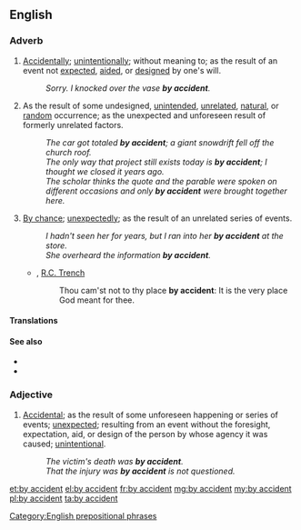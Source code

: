 ==English==

===Adverb===
{{en-adv|head=[[by]] [[accident]]}}

# [[accidentally|Accidentally]]; [[unintentionally]]; without meaning to; as the result of an event not [[expect]]ed, [[aid]]ed, or [[designed]] by one's will.
#: ''Sorry. I knocked over the vase '''by accident'''.''
# As the result of some undesigned, [[unintended]], [[unrelated]], [[natural]], or [[random]] occurrence; as the unexpected and unforeseen result of formerly unrelated factors.
#: ''The car got totaled '''by accident'''; a giant snowdrift fell off the church roof.''
#: ''The only way that project still exists today is '''by accident'''; I thought we closed it years ago.''
#: ''The scholar thinks the quote and the parable were spoken on different occasions and only '''by accident''' were brought together here.''
# [[by chance|By chance]]; [[unexpectedly]]; as the result of an unrelated series of events.
#: ''I hadn't seen her for years, but I ran into her '''by accident''' at the store.''
#: ''She overheard the information '''by accident'''.''
#* {{rfdate}}, [[w:Richard Chenevix Trench|R.C. Trench]]
#*: Thou cam'st not to thy place '''by accident''': It is the very place God meant for thee.

====Translations====
{{trans-see|accidentally}}

====See also====
* {{l|en|on accident}}
* {{l|en|on purpose}}

===Adjective===
{{en-adj|head=[[by]] [[accident]]}}

# [[accidental|Accidental]]; as the result of some unforeseen happening or series of events; [[unexpected]]; resulting from an event without the foresight, expectation, aid, or design of the person by whose agency it was caused; [[unintentional]].
#: ''The victim's death was '''by accident'''.''
#: ''That the injury was '''by accident''' is not questioned.''

[[Category:English prepositional phrases]]

[[et:by accident]]
[[el:by accident]]
[[fr:by accident]]
[[mg:by accident]]
[[my:by accident]]
[[pl:by accident]]
[[ta:by accident]]